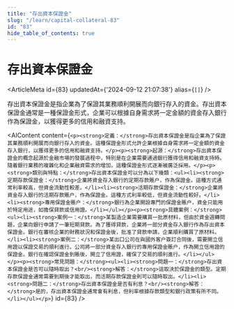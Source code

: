 ```yaml
---
title: "存出資本保證金"
slug: "/learn/capital-collateral-83"
id: "83"
hide_table_of_contents: true
---
```



# 存出資本保證金

<ArticleMeta id={83} updatedAt={'2024-09-12 21:07:38'} alias={`[]`} />
<div className='border-solid border-b border-t-0 my-4 border-[var(--ifm-color-gray-300)]' />

存出資本保證金是指企業為了保證其業務順利開展而向銀行存入的資金。存出資本保證金通常是一種保證金形式，企業可以根據自身需求將一定金額的資金存入銀行作為保證金，以獲得更多的信用和融資支持。

<AIContent content={`<p><strong>定義：</strong>存出資本保證金是指企業為了保證其業務順利開展而向銀行存入的資金。這種保證金形式允許企業根據自身需求將一定金額的資金存入銀行，以獲得更多的信用和融資支持。</p><p><strong>起源：</strong>存出資本保證金的概念起源於金融市場的發展過程中，特別是在企業需要通過銀行獲得信用和融資支持時。隨着銀行業務的複雜化和企業融資需求的增加，這種保證金形式逐漸被廣泛採用。</p><p><strong>類別與特點：</strong>存出資本保證金可以分為以下幾類：<ul><li><strong>定期存款保證金：</strong>企業將資金存入銀行的定期存款賬户，作為保證金。這種方式通常利率較高，但資金流動性較差。</li><li><strong>活期存款保證金：</strong>企業將資金存入銀行的活期存款賬户，作為保證金。這種方式利率較低，但資金流動性較好。</li><li><strong>專用保證金賬户：</strong>銀行為企業開設專門的保證金賬户，資金只能用於特定用途，如擔保貸款或信用證。</li></ul></p><p><strong>具體案例：</strong><ul><li><strong>案例一：</strong>某製造企業需要購買一批原材料，但由於資金週轉問題，企業向銀行申請了一筆短期貸款。為了獲得貸款，企業將一部分資金存入銀行作為存出資本保證金。銀行在審核企業的財務狀況和保證金後，批准了貸款申請，企業順利購買了原材料。</li><li><strong>案例二：</strong>某出口公司在與國外客户簽訂合同後，需要開立信用證以保證交易的順利進行。公司將一部分資金存入銀行的專用保證金賬户，作為開立信用證的保證金。銀行在確認保證金到賬後，開立了信用證，確保了交易的順利進行。</li></ul></p><p><strong>常見問題：</strong><ul><li><strong>問題一：</strong>存出資本保證金是否可以隨時取出？<br/><strong>解答：</strong>這取決於保證金的類型。定期存款保證金通常需要到期後才能取出，而活期存款保證金則可以隨時取出。</li><li><strong>問題二：</strong>存出資本保證金是否有利息？<br/><strong>解答：</strong>是的，存出資本保證金通常會有利息，但利率根據存款類型和銀行政策有所不同。</li></ul></p>`} id={83} />
